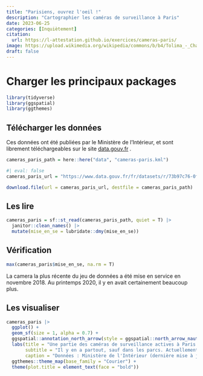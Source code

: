 ```yaml
---
title: "Parisiens, ouvrez l'oeil !"
description: "Cartographier les caméras de surveillance à Paris"
date: 2023-06-25
categories: [Inquiètement]
citation: 
  url: https://l-attestation.github.io/exercices/cameras-paris/ 
image: https://upload.wikimedia.org/wikipedia/commons/b/b4/Tolima_-_Champ_de_sorgho.JPG
draft: false
---
```


# Charger les principaux packages

```r
library(tidyverse)
library(ggspatial)
library(ggthemes)
```


## Télécharger les données

Ces données ont été publiées par le Ministère de l'Intérieur, et sont librement téléchargeables sur le site [data.gouv.fr](https://www.data.gouv.fr/fr/datasets/videoprotection-implantation-des-cameras-kml-ods/) *.*

```r
cameras_paris_path = here::here("data", "cameras-paris.kml")
```

```r
#| eval: false
cameras_paris_url = "https://www.data.gouv.fr/fr/datasets/r/73b97c76-0f79-451b-9576-ccc61af7dfcf"

download.file(url = cameras_paris_url, destfile = cameras_paris_path)
```


## Les lire

```r
cameras_paris = sf::st_read(cameras_paris_path, quiet = T) |> 
  janitor::clean_names() |> 
  mutate(mise_en_se = lubridate::dmy(mise_en_se))
```

## Vérification

```r
max(cameras_paris$mise_en_se, na.rm = T)
```

La camera la plus récente du jeu de données a été mise en service en novembre 2018. Au printemps 2020, il y en avait certainement beaucoup plus.

## Les visualiser

```r
cameras_paris |> 
  ggplot() +
  geom_sf(size = 1, alpha = 0.7) +
  ggspatial::annotation_north_arrow(style = ggspatial::north_arrow_nautical()) +
  labs(title = "Une partie des caméras de surveillance actives à Paris au printemps 2020",
       subtitle = "Il y en a partout, sauf dans les parcs. Actuellement on en compte beaucoup plus.",
       caption = "Données : Ministère de l'Intérieur (dernière mise à jour en novembre 2018)") +
  ggthemes::theme_map(base_family = "Courier") +
  theme(plot.title = element_text(face = "bold"))
```
